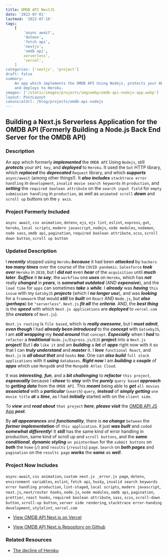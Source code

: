 ```yaml
---
title: OMDB API NextJS
date: '2022-07-01'
lastmod: '2022-07-16'
tags:
    [
        'async await',
        'dotenv',
        'fetch api',
        'nextjs',
        'omdb api',
        serverless',
        'vercel',
    ]
categories: ['nextjs', 'project']
draft: false
summary:
    An app which implements the OMDB API Using Nodejs, protects your API key,
    and deploys to Heroku.
images: ['/static/images/projects/img/webp/omdb-api-nodejs-app.webp']
layout: PostLayout
canonicalUrl: /blog/projects/omdb-api-nodejs
---
```


<Interglobalmedia
	src="/static/images/projects/img/webp/omdb-api-nodejs-app.webp"
	author="Maria D. Campbell"
	alt="OMDB API NodeJS"
	srcUrl="/static/images/projects/img/webp/omdb-api-nodejs-app.webp"
	authorUrl="/about"
/>

## Building a Next.js Serverless Application for the OMDB API (Formerly Building a Node.js Back End Server for the OMDB API)

### Description

An app which formerly **_implemented_** the `OMDB API` Using `Nodejs`, still
**_protects_** your `API key`, and **_deployed_** to `Heroku`. It used the `Got`
HTTP library, which **_replaced_** the **_deprecated_** `Request` library, and
which **_supports_** `async/await` (among other things!). It **_also includes_**
`stacktrace error handling` in `development`, `invalid movie search keywords` in
`production`, and **_setting_** the `required boolean attribute` on the
`search input field` for `empty submission handling` in `production`, as well as
`animated scroll` **_down_** and `scroll up` buttons on the `y axis`.

### Project Formerly Included

`async await`, `css animation`, `dotenv`, `ejs`, `ejs lint`, `eslint`,
`express`, `got`, `heroku`, `local scripts`, `modern javascript`, `nodejs`,
`node modules`, `nodemon`, `node sass`, `omdb api`, `pagination`,
`required boolean attribute`, `scss`, `scroll down button`, `scroll up button`

### Updated Description

I **_recently_** stopped using `Heroku` **_because_** it had been **_attacked_**
by `hackers` **_too many times_** over the course of the `COVID pandemic`.
`Salesforce` **_took over_** `Heroku` in `2010`, but I **_did not_** even
**_hear_** of the `acquisition` until **_much later_**. **_Suffice_** it **_to
say_**, the `workflow` one **_uses_** on `Heroku`, which has **_not_** really
**_changed_** in **_years_**, is **_somewhat outdated_** (AND **_expensive_**),
and the `load time` for `apps` can sometimes **_take_** a **_while_**. I
**_already_** was **_having_** `this issue` with my `GatsbyJS` **_projects_**
(which I **_no longer use_**), and was **_looking_** for a `framework` that
would **_still_** be **_built_** on `React` AND `Node.js`, but **_also_**
(**_perhaps_**) be `"serverless"`. `Next.js` **_fit all_** the **_criteria_**.
AND, the **_best thing_** is the **_speed_** with which `Next.js applications`
are **_deployed_** to `vercel.com` (the **_creators_** of `Next.js`).

`Next.js routing` is `file based`, which is **_really awesome_**, but I **_must
admit_**, **_even though_** I had **_already been introduced_** to the
**_concept_** with `GatsebyJS`, I am **_still wrapping_** my **_head around_**
that `concept`. **_Especially_** when I **_had_** to `refactor` a
**_traditional_** `Node.js/Express.js/EJS` **project** into a `Next.js`
**project**! But I **_do_** `like it` and am **_building_** a **_lot_** of
**_apps_** right now with it so that I can **_truly understand_** and
**_master_** it. I **_love_** `functional React`, and `Next.js` is **_all about
that_** and `hooks` **_too_**. One can **_also build_**
`full stack applications` with it **_using_** `databases`. **_Right now_** I am
**_building_** a **_couple_** of **_apps_** which use `MongoDB` and the
`MongoDB Atlas Cloud`.

It was **_interesting_**, **_fun_**, and a **_bit challenging_** to
**_refactor_** `this project`, **_espeacailly_** because I **_chose_** to
**_stay_** with the **_purely_** `query based` **_approach_** to **_getting
data_** from the `OMDB API`. This **_meant_** being able to **_get_**
`all movies` **_associated_** with a **_particular_** (`search`) `query`,
**_instead_** of **_simply getting_** `one movie title` **_at_** a **_time_**,
as I had **_initially_** started with on the `client side`.

To **_view_** and **_read about_** `that project` **_here_**, **_please visit_**
the [OMDB API JS App](/blog/projects/omdb-api-js-app) **_post_**.

By **_all appearances_** and **_functionality_**, there is **_no change_**
`between` the **_former implementation_** of `this application`. it just **_was
built_** and `coded` **_somewhat differently_**! It **_still_** has the same
kind of error handling in production, same kind of scroll up and
`scroll buttons`, and the **_same conditional_**, **_dynamic styling_**
`on pointerdown` for the `submit buttons` on **_both_** the `home` (`/`) and
`results` (`/results`) `page`. `Search` on **_both pages_** and `pagination` on
the `results page` **_works_** the **_same_** as **_well_**.

### Project Now Includes

`async-await`, `css animation`, `custom next.js _error.js page`, `dotenv`,
`environment variables`, `eslint`, `fetch api`, `husky`,
`invalid search keywords error handling production`, `lint-staged`,
`local scripts`, `modern javascript`, `next.js`, `next/router hooks`, `node.js`,
`node modules`, `omdb api`, `pagination`, `prettier`, `react hooks`,
`required boolean attribute`, `sass`, `scss`, `scroll-down button`,
`scroll-up button`, `server side rendering`,
`stacktrace error-handing development`, `stylelint`, `vercel.com`

-   [View OMDB API Next.js on Vercel](https://omdb-api-nextjs.vercel.app/)

-   [View OMDB API Next.js Repository on Github](https://github.com/interglobalmedia/omdb-api-nextjs)

### Related Resources

-   [The decline of Heroku](https://www.infoworld.com/article/3614210/the-decline-of-heroku.html)

